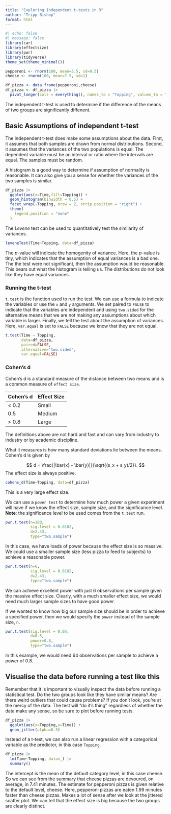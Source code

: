 ---
title: "Exploring Independent t-tests in R"
author: "Tripp Bishop"
format: html
---

```{r}
#| echo: false
#| message: false
library(car)
library(effectsize)
library(pwr)
library(tidyverse)
theme_set(theme_minimal())

pepperoni <- rnorm(100, mean=5.5, sd=0.5)
cheese <- rnorm(100, mean=7.5, sd=1)

df_pizza <- data.frame(pepperoni,cheese)
df_pizza <- df_pizza |> 
  pivot_longer(cols = everything(), names_to = "Topping", values_to = "Time")
```

The independent t-test is used to determine if the difference of the means of two groups are significantly diffenent. 

## Basic Assumptions of independent t-test
The independent t-test does make some assumptions about the data. First, it assumes that both samples are drawn from normal distributions. Second, it assumes that the variances of the two populations is equal. The dependent variable must be an interval or ratio where the intervals are equal. The samples must be random.

A histogram is a good way to determine if assumption of normality is reasonable. It can also give you a sense for whether the variances of the two samples is similar.
```{r}
df_pizza |> 
  ggplot(aes(x=Time,fill=Topping)) +
  geom_histogram(binwidth = 0.5) +
  facet_wrap(~Topping, nrow = 2, strip.position = "right") +
  theme(
    legend.position = "none"
  )

```
The *Levene* test can be used to quantitatively test the similarity of variances.

```{r}
leveneTest(Time~Topping, data=df_pizza)
```
The *p*-value will indicate the homogenity of variance. Here, the *p*-value is tiny, which indicates that the assumption of equal variances is a bad one. The the test were not significant, then the assumption would be reasonable. This bears out what the histogram is telling us. The distributions do not look like they have equal variances.

### Running the t-test
`t.test` is the function used to run the test. We can use a formula to indicate the variables or use the `x` and `y` arguments. We set paired to `FALSE` to indicate that the variables are independent and using `two.sided` for the alternative means that we are not making any assumptions about which variable is larger. Finally, we tell the test about the assumption of variances. Here, `var.equal` is set to `FALSE` because we know that they are not equal.

```{r}
t.test(Time ~ Topping,
       data=df_pizza,
       paired=FALSE,
       alternative="two.sided",
       var.equal=FALSE)
```

### Cohen's d
Cohen's d is a standard measure of the distance between two means and is a common measure of `effect size`. 

| Cohen's d | Effect Size |
|-----------|-------------|
| < 0.2     | Small       |
| 0.5       | Medium      |
| > 0.8     | Large       |

The definitions above are not hard and fast and can vary from industry to industry or by academic discipline.

What it measures is how many standard deviations lie between the means. Cohen's d is given by

$$
d = \frac{|\bar{x} - \bar{y}|}{\sqrt{(s_x + s_y)/2}}.
$$
The effect size is always positive.

```{r}
cohens_d(Time~Topping, data=df_pizza)
```
This is a very large effect size.

We can use a `power test` to determine how much power a given experiment will have if we know the effect size, sample size, and the significance level. **Note**: the significance level to be used comes from the `t.test` run.

```{r}
pwr.t.test(n=100,
           sig.level = 0.0182,
           d=2.43,
           type="two.sample")
```
In this case, we have loads of power because the effect size is so massive. We could use a smaller sample size (less pizza to feed to subjects) to achieve a reasonable power.

```{r}
pwr.t.test(n=6,
           sig.level = 0.0182,
           d=2.43,
           type="two.sample")
```
We can achieve excellent power with just 6 observations per sample given the massive effect size. Clearly, with a much smaller effect size, we would need much larger sample sizes to have good power.

If we wanted to know how big our sample size should be in order to achieve a specified power, then we would specify the `power` instead of the sample size, `n`.

```{r}
pwr.t.test(sig.level = 0.05,
           d=0.5,
           power=0.8,
           type="two.sample")
```
In this example, we would need 64 observations per sample to achieve a power of 0.8.

## Visualise the data before running a test like this
Remember that it is important to visually inspect the data before running a statistical test. Do the two groups look like they have similar means? Are there weird outliers that could cause problems? If you don't look, you're at the mercy of the data. The test will "do it's thing" regardless of whether the data make any sense, so be sure to plot before running tests.

```{r}
df_pizza |> 
  ggplot(aes(x=Topping,y=Time)) +
  geom_jitter(alpha=0.3)
```
Instead of a t-test, we can also run a linear regression with a categorical variable as the predictor, in this case `Topping`.

```{r}
df_pizza |> 
  lm(Time~Topping, data=_) |> 
  summary()
```
The intercept is the mean of the default category level, in this case cheese. So we can see from the summary that cheese pizzas are devoured, on average, in 7.41 minutes. The estimate for pepperoni pizzas is given relative to the default level, cheese. Here, pepperoni pizzas are eaten 1.99 minutes faster than cheese pizzas. Makes a lot of sense after we look at the jittered scatter plot. We can tell that the effect size is big because the two groups are clearly distinct.
